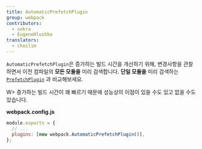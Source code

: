 ```yaml
---
title: AutomaticPrefetchPlugin
group: webpack
contributors:
  - sokra
  - EugeneHlushko
translators:
  - choilim
---
```


`AutomaticPrefetchPlugin`은 증가하는 빌드 시간을 개선하기 위해, 변경사항을 관찰하면서 이전 컴파일의 **모든 모듈을** 미리 검색합니다. **단일 모듈을** 미리 검색하는 [`PrefetchPlugin`](/plugins/prefetch-plugin/) 과 비교해보세요.

W> 증가하는 빌드 시간이 꽤 빠르기 때문에 성능상의 이점이 있을 수도 있고 없을 수도 있습니다.

**webpack.config.js**

```javascript
module.exports = {
  // ...
  plugins: [new webpack.AutomaticPrefetchPlugin()],
};
```
